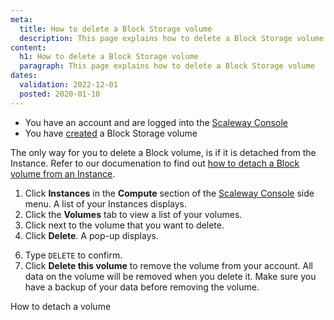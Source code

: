 ```yaml
---
meta:
  title: How to delete a Block Storage volume 
  description: This page explains how to delete a Block Storage volume
content:
  h1: How to delete a Block Storage volume 
  paragraph: This page explains how to delete a Block Storage volume
dates:
  validation: 2022-12-01
  posted: 2020-01-10
---
```


<Message type="requirement">

- You have an account and are logged into the [Scaleway Console](https://console.scaleway.com/) 
- You have [created](/storage/block/how-to/create-a-volume/) a Block Storage volume

</Message>

<Message type="note">

The only way for you to delete a Block volume, is if it is detached from the Instance. Refer to our documenation to find out [how to detach a Block volume from an Instance](/storage/block/how-to/detach-a-volume/).

</Message>

1. Click **Instances** in the **Compute** section of the [Scaleway Console](https://console.scaleway.com) side menu. A list of your Instances displays.
3. Click the **Volumes** tab to view a list of your volumes.
4. Click <Icon name="more" /> next to the volume that you want to delete. 
5. Click **Delete**. A pop-up displays.
  <Lightbox src="scaleway-block-delete-volume.webp" alt="" />

6. Type `DELETE` to confirm.
7. Click **Delete this volume** to remove the volume from your account.
	<Message type="important">
  All data on the volume will be removed when you delete it. Make sure you have a backup of your data before removing the volume.
  </Message>

<Navigation title="See Also">
  <PreviousButton to="/storage/block/how-to/detach-a-volume/">How to detach a volume</PreviousButton>
</Navigation>
